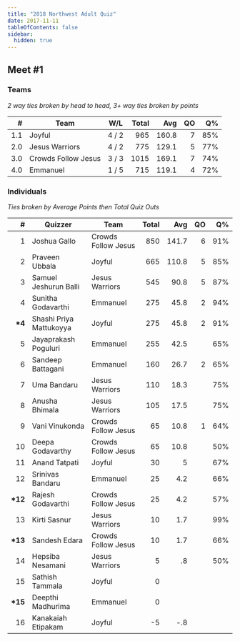 ```yaml
---
title: "2018 Northwest Adult Quiz"
date: 2017-11-11
tableOfContents: false
sidebar:
  hidden: true
---
```


## Meet #1

### Teams

*2 way ties broken by head to head, 3+ way ties broken by points*

|    # | Team                | W/L   | Total |   Avg |   QO |   Q% |
| ---: | ------------------- | ----- | ----: | ----: | ---: | ---: |
|  1.1 | Joyful              | 4 / 2 |   965 | 160.8 |    7 |  85% |
|  2.0 | Jesus Warriors      | 4 / 2 |   775 | 129.1 |    5 |  77% |
|  3.0 | Crowds Follow Jesus | 3 / 3 |  1015 | 169.1 |    7 |  74% |
|  4.0 | Emmanuel            | 1 / 5 |   715 | 119.1 |    4 |  72% |

### Individuals

*Ties broken by Average Points then Total Quiz Outs*

|        # | Quizzer                 | Team                | Total |   Avg |   QO |   Q% |
| -------: | ----------------------- | ------------------- | ----: | ----: | ---: | ---: |
|        1 | Joshua Gallo            | Crowds Follow Jesus |   850 | 141.7 |    6 |  91% |
|        2 | Praveen Ubbala          | Joyful              |   665 | 110.8 |    5 |  85% |
|        3 | Samuel Jeshurun Balli   | Jesus Warriors      |   545 |  90.8 |    5 |  87% |
|        4 | Sunitha Godavarthi      | Emmanuel            |   275 |  45.8 |    2 |  94% |
|  **\*4** | Shashi Priya Mattukoyya | Joyful              |   275 |  45.8 |    2 |  91% |
|        5 | Jayaprakash Poguluri    | Emmanuel            |   255 |  42.5 |      |  65% |
|        6 | Sandeep Battagani       | Emmanuel            |   160 |  26.7 |    2 |  65% |
|        7 | Uma Bandaru             | Jesus Warriors      |   110 |  18.3 |      |  75% |
|        8 | Anusha Bhimala          | Jesus Warriors      |   105 |  17.5 |      |  75% |
|        9 | Vani Vinukonda          | Crowds Follow Jesus |    65 |  10.8 |    1 |  64% |
|       10 | Deepa Godavarthy        | Crowds Follow Jesus |    65 |  10.8 |      |  50% |
|       11 | Anand Tatpati           | Joyful              |    30 |     5 |      |  67% |
|       12 | Srinivas Bandaru        | Emmanuel            |    25 |   4.2 |      |  66% |
| **\*12** | Rajesh Godavarthi       | Crowds Follow Jesus |    25 |   4.2 |      |  57% |
|       13 | Kirti Sasnur            | Jesus Warriors      |    10 |   1.7 |      |  99% |
| **\*13** | Sandesh Edara           | Crowds Follow Jesus |    10 |   1.7 |      |  66% |
|       14 | Hepsiba Nesamani        | Jesus Warriors      |     5 |    .8 |      |  50% |
|       15 | Sathish Tammala         | Joyful              |     0 |       |      |      |
| **\*15** | Deepthi Madhurima       | Emmanuel            |     0 |       |      |      |
|       16 | Kanakaiah Etipakam      | Joyful              |    -5 |   -.8 |      |      |


